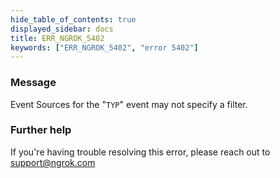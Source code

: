 ```yaml
---
hide_table_of_contents: true
displayed_sidebar: docs
title: ERR_NGROK_5402
keywords: ["ERR_NGROK_5402", "error 5402"]
---
```


### Message

Event Sources for the "`TYP`" event may not specify a filter.

### Further help

If you're having trouble resolving this error, please reach out to [support@ngrok.com](mailto:support@ngrok.com?subject=Help%20with%20ERR_NGROK_5402)
